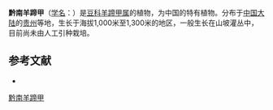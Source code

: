 {{Speciesbox
| name = 黔南羊蹄甲
| status = 
| status_system = 
| image =
| genus = Bauhinia
| species = quinanensis
| authority = T. Chen
}}

'''黔南羊蹄甲'''（[[学名|学名]]：{{lang|la|''Bauhinia quinanensis''}}）是[[豆科|豆科]][[羊蹄甲属|羊蹄甲属]]的植物，为中国的特有植物。分布于[[中国大陆|中国大陆]]的[[贵州|贵州]]等地，生长于海拔1,000米至1,300米的地区，一般生长在山坡灌丛中，目前尚未由人工引种栽培。

== 参考文献 ==
<div class="references-small">
* {{cite web| url =http://www.bioinfo.cn/db05/KmzwSpecies.php?action=view&id=1911| title =黔南羊蹄甲| work =《中国高等植物数据库全库》| publisher =中国科学院微生物研究所| author =昆明植物研究所| accessdate =2009-02-22| deadurl =yes| archiveurl =https://web.archive.org/web/20160305024250/http://www.bioinfo.cn/db05/KmzwSpecies.php?action=view&id=1911| archivedate =2016-03-05}}
</div>
{{Taxonbar|from=Q11179842}}

[[Category:羊蹄甲属|黔南羊蹄甲]]


{{植物小作品}}